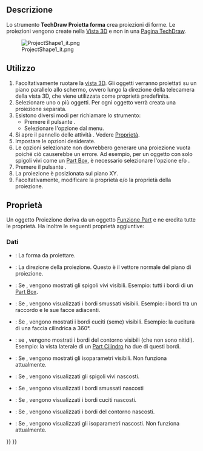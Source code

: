 <languages/>

{{Docnav/it
|[[TechDraw_ToggleFrame/it|Attiva/disattiva cornice]]
|[[TechDraw_ActiveView/it|Vista attiva]]
|[[TechDraw_Workbench/it|TechDraw]]
|IconL=TechDraw_ToggleFrame.svg
|IconR=TechDraw_ActiveView.svg
|IconC=Workbench_TechDraw.svg
}}

{{GuiCommand/it
|Name=TechDraw ProjectShape
|Name=TechDraw Proietta forma
|MenuLocation=TechDraw → Viste TechDraw → Project shape...
|Workbenches=[[TechDraw_Workbench/it|TechDraw]]
|Shortcut=
|Version=0.20
|SeeAlso=[[Draft_Shape2DView/it|Draft Vista forma 2D]]
}}

<span id="Description"></span>
==Descrizione==

Lo strumento '''TechDraw Proietta forma''' crea proiezioni di forme. Le proiezioni vengono create nella [[3D_view/it|Vista 3D]] e non in una [[TechDraw_PageDefault/it|Pagina TechDraw]].

[[File:ProjectShape1_it.png]]

<span id="Usage"></span>
== Utilizzo ==

# Facoltativamente ruotare la [[3D_view/it|vista 3D]]. Gli oggetti verranno proiettati su un piano parallelo allo schermo, ovvero lungo la direzione della telecamera della vista 3D, che viene utilizzata come proprietà {{PropertyData|Direction}} predefinita.
# Selezionare uno o più oggetti. Per ogni oggetto verrà creata una proiezione separata.
# Esistono diversi modi per richiamare lo strumento:
#* Premere il pulsante {{Button|[[Image:TechDraw_ProjectShape.svg|16px]] [[TechDraw_ProjectShape/it|Proietta forma...]]}}.
#* Selezionare l'opzione {{MenuCommand|TechDraw → Viste TechDraw → [[Image:TechDraw_ProjectShape.svg|16px]] Proietta forma...}} dal menu.
# Si apre il pannello delle attività {{MenuCommand|Project Shapes}}. Vedere [[#Proprietà|Proprietà]].
# Impostare le opzioni desiderate.
# Le opzioni selezionate non dovrebbero generare una proiezione vuota poiché ciò causerebbe un errore. Ad esempio, per un oggetto con solo spigoli vivi come un [[Part_Box/it|Part Box]], è necessario selezionare l'opzione {{MenuCommand|Mostra gli spigoli vivi}} e/o {{MenuCommand|Nascondi gli spigoli vivi}}.
# Premere il pulsante {{Button|OK}}.
# La proiezione è posizionata sul piano XY.
# Facoltativamente, modificare la proprietà {{PropertyData|Placement}} e/o la proprietà {{PropertyData|Direction}} della proiezione.

<span id="Properties"></span>
== Proprietà ==

Un oggetto Proiezione deriva da un oggetto [[Part_Feature/it|Funzione Part]] e ne eredita tutte le proprietà. Ha inoltre le seguenti proprietà aggiuntive:

<span id="Data"></span>
=== Dati ===

{{TitleProperty|Projection}}

* {{PropertyData|Source|Link}}: La forma da proiettare.
* {{PropertyData|Direction|Vector}}: La direzione della proiezione. Questo è il vettore normale del piano di proiezione.
* {{PropertyData|VCompound|Bool}}: Se {{TRUE}}, vengono mostrati gli spigoli vivi visibili. Esempio: tutti i bordi di un [[Part_Box/it|Part Box]].
* {{PropertyData|Rg1 Line VCompound|Bool}}: Se {{TRUE}}, vengono visualizzati i bordi smussati visibili. Esempio: i bordi tra un raccordo e le sue facce adiacenti.
* {{PropertyData|Rg NLine VCompound|Bool}}: Se {{TRUE}}, vengono mostrati i bordi cuciti (seme) visibili. Esempio: la cucitura di una faccia cilindrica a 360°.
* {{PropertyData|Out Line VCompound|Bool}}: se {{TRUE}}, vengono mostrati i bordi del contorno visibili (che non sono nitidi). Esempio: la vista laterale di un [[Part_Cylinder/it|Part Cilindro]] ha due di questi bordi.
* {{PropertyData|Iso Line VCompound|Bool}}: Se {{TRUE}}, vengono mostrati gli isoparametri visibili. Non funziona attualmente.
* {{PropertyData|HCompound|Bool}}: Se {{TRUE}}, vengono visualizzati gli spigoli vivi nascosti.
* {{PropertyData|Rg1 Line HCompound|Bool}}: Se {{TRUE}}, vengono visualizzati i bordi smussati nascosti
* {{PropertyData|Rg NLine HCompound|Bool}}: Se {{TRUE}}, vengono visualizzati i bordi cuciti nascosti.
* {{PropertyData|Out Line HCompound|Bool}}: Se {{TRUE}}, vengono visualizzati i bordi del contorno nascosti.
* {{PropertyData|Iso Line HCompound|Bool}}: Se {{TRUE}}, vengono visualizzati gli isoparametri nascosti. Non funziona attualmente.


{{Docnav/it
|[[TechDraw_ToggleFrame/it|Attiva/disattiva cornice]]
|[[TechDraw_ActiveView/it|Vista attiva]]
|[[TechDraw_Workbench/it|TechDraw]]
|IconL=TechDraw_ToggleFrame.svg
|IconR=TechDraw_ActiveView.svg
|IconC=Workbench_TechDraw.svg
}}

{{TechDraw_Tools_navi{{#translation:}}}}
{{Userdocnavi{{#translation:}}}}